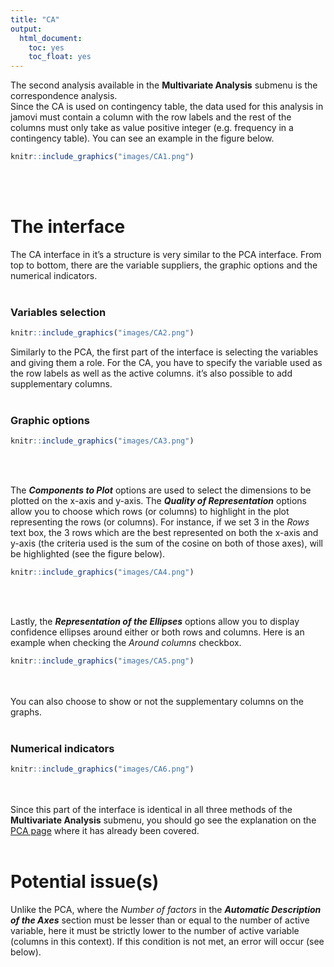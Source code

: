 ```yaml
---
title: "CA"
output:
  html_document:
    toc: yes
    toc_float: yes
---
```


The second analysis available in the **Multivariate Analysis** submenu is the correspondence analysis.\
Since the CA is used on contingency table, the data used for this analysis in jamovi must contain a column with the row labels and the rest of the columns must only take as value positive integer (e.g. frequency in a contingency table). You can see an example in the figure below.
```r
knitr::include_graphics("images/CA1.png")
```
<br><br />


# **The interface**

The CA interface in it's a structure is very similar to the PCA interface. From top to bottom, there are the variable suppliers, the graphic options and the numerical indicators.
<br><br />

### Variables selection

```r
knitr::include_graphics("images/CA2.png")
```

Similarly to the PCA, the first part of the interface is selecting the variables and giving them a role. For the CA, you have to specify the variable used as the row labels as well as the active columns. it's also possible to add supplementary columns.
<br><br />

### Graphic options

```r
knitr::include_graphics("images/CA3.png")
```
<br><br />

The __*Components to Plot*__ options are used to select the dimensions to be plotted on the x-axis and y-axis. The __*Quality of Representation*__ options allow you to choose which rows (or columns) to highlight in the plot representing the rows (or columns). For instance, if we set 3 in the *Rows* text box, the 3 rows which are the best represented on both the x-axis and y-axis (the criteria used is the sum of the cosine on both of those axes), will be highlighted (see the figure below).

```r
knitr::include_graphics("images/CA4.png")
```
<br><br />

Lastly, the __*Representation of the Ellipses*__ options allow you to display confidence ellipses around either or both rows and columns. Here is an example when checking the *Around columns* checkbox.

```r
knitr::include_graphics("images/CA5.png")
```
<br><br />
You can also choose to show or not the supplementary columns on the graphs.
<br><br />

### Numerical indicators
```r
knitr::include_graphics("images/CA6.png")
```
<br><br />
Since this part of the interface is identical in all three methods of the **Multivariate Analysis** submenu, you should go see the explanation on the [PCA page](PCA.html#numerical-indicators) where it has already been covered.
<br><br />

# **Potential issue(s)**

Unlike the PCA, where the *Number of factors* in the __*Automatic Description of the Axes*__ section must be lesser than or equal to the number of active variable, here it must be strictly lower to the number of active variable (columns in this context). If this condition is not met, an error will occur (see below).